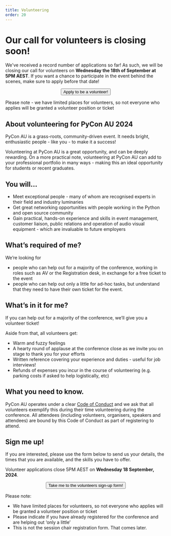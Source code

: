 ```yaml
---
title: Volunteering
order: 20
---
```



# Our call for volunteers is closing soon!

We've received a record number of applications so far! As such, we will be closing our call for volunteers on **Wednesday the 18th of September at 5PM AEST**. 
If you want a chance to participate in the event behind the scenes, make sure to apply before that date!

<p>
  <center>
    <Button
      type="chonk"
      href="https://docs.google.com/forms/d/e/1FAIpQLSdI6ZEgRbm2m2nwANQ-xXapC5h0LwCrtbgG4aRkmfQ3g9rUUQ/viewform?usp=sf_link"
    >
      Apply to be a volunteer!
    </Button>
  </center>
</p>

Please note - we have limited places for volunteers, so not everyone who applies will be granted a volunteer position or ticket


## About volunteering for PyCon AU 2024

PyCon AU is a grass-roots, community-driven event. It needs bright, enthusiastic people - like you - to make it a success!

Volunteering at PyCon AU is a great opportunity, and can be deeply rewarding. On a more practical note, volunteering at PyCon AU can add to your professional portfolio in many ways - making this an ideal opportunity for students or recent graduates.



## You will...

- Meet exceptional people - many of whom are recognised experts in their field and industry luminaries
- Get great networking opportunities with people working in the Python and open source community
- Gain practical, hands-on experience and skills in event management, customer liaison, public relations and operation of audio visual equipment - which are invaluable to future employers

## What’s required of me?

We’re looking for

- people who can help out for a majority of the conference, working in roles such as AV or the Registration desk, in exchange for a free ticket to the event
- people who can help out only a little for ad-hoc tasks, but understand that they need to have their own ticket for the event.

## What’s in it for me?

If you can help out for a majority of the conference, we’ll give you a volunteer ticket!

Aside from that, all volunteers get:

- Warm and fuzzy feelings
- A hearty round of applause at the conference close as we invite you on stage to thank you for your efforts
- Written reference covering your experience and duties - useful for job interviews!
- Refunds of expenses you incur in the course of volunteering (e.g. parking costs if asked to help logistically, etc)

## What you need to know.

PyCon AU operates under a clear [Code of Conduct](/safety) and we ask that all volunteers exemplify this during their time volunteering during the conference. All attendees (including volunteers, organisers, speakers and attendees) are bound by this Code of Conduct as part of registering to attend.

## Sign me up!

If you are interested, please use the form below to send us your details, the times that you are available, and the skills you have to offer.

Volunteer applications close 5PM AEST on **Wednesday 18 September, 2024**.

<p>
  <center>
    <Button
      type="chonk"
      href="https://docs.google.com/forms/d/e/1FAIpQLSdI6ZEgRbm2m2nwANQ-xXapC5h0LwCrtbgG4aRkmfQ3g9rUUQ/viewform?usp=sf_link"
    >
      Take me to the volunteers sign-up form!
    </Button>
  </center>
</p>

Please note:

- We have limited places for volunteers, so not everyone who applies will be granted a volunteer position or ticket
- Please indicate if you have already registered for the conference and are helping out ‘only a little’
- This is not the session chair registration form. That comes later.
